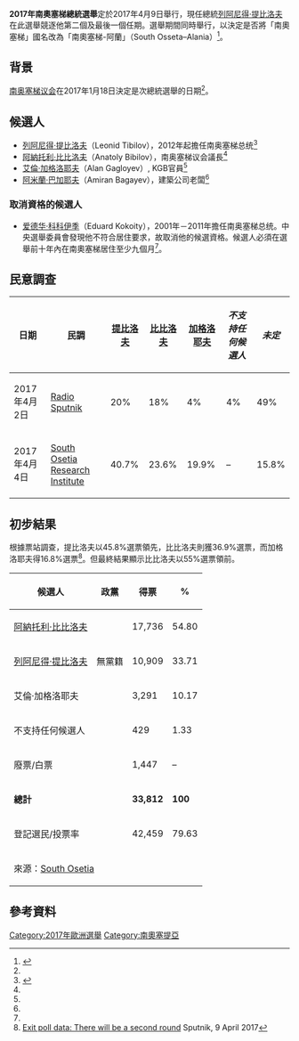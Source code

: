 {{多個問題|
{{Expand|time=2017-03-17T05:59:02+00:00}}
{{请求翻译|time=2017-03-17T05:59:02+00:00}}
}}
{{Infobox Election
|election_name = 2017年南奧塞梯總統選舉
|country = South Ossetia
|type = presidential
|ongoing = no
|previous_election = 2012年南奧塞梯總統選舉
|previous_year = 2012
|next_election = 
|next_year = 
|election_date = 2017年4月9日
|turnout = 

| image1            = [[File:Tibilov.JPG|120x120px]]
| nominee1          = [[列阿尼得·哈里托諾維奇·提比洛夫|列阿尼得·提比洛夫]]
| party1            = [[無黨籍|無黨籍]]
| popular_vote1     = '''17,736'''
| percentage1       = '''54.80%'''

| image2            = [[File:Anatoliy_Bibilov.jpg|120x120px]]
| nominee2          = [[阿納托利·比比洛夫|阿納托利·比比洛夫]]
| party2            = {{le|統一奧塞梯|United Ossetia}}
| popular_vote2     = 10,909
| percentage2       = 33.71%

| title = [[南奥塞梯总统|总统]]
| before_election = [[列阿尼得·哈里托諾維奇·提比洛夫|列阿尼得·提比洛夫]]
| before_party = [[無黨籍|無黨籍]]
| after_election = [[阿納托利·比比洛夫|阿納托利·比比洛夫]]
| after_party = {{le|統一奧塞梯|United Ossetia}}


}}
'''2017年南奧塞梯總統選舉'''定於2017年4月9日舉行，現任總統[[列阿尼得·哈里托諾維奇·提比洛夫|列阿尼得·提比洛夫]]在此選舉競逐他第二個及最後一個任期。選舉期間同時舉行{{le|2017年南奧塞梯國名變更公投|South Ossetian name change referendum, 2017|國名變更公投}}，以決定是否將「南奧塞梯」國名改為「南奧塞梯-阿蘭」（South Osseta–Alania）<ref name=aa>{{cite web|url=http://www.civil.ge/eng/article.php?id=29783|title=Tskhinvali Sets Date for Presidential Polls|author=Civil Georgia|date=2017-01-18|publisher=Civil.ge|accessdate=2017-03-15|archive-date=2017-03-16|archive-url=https://web.archive.org/web/20170316113338/http://www.civil.ge/eng/article.php?id=29783|dead-url=yes}}</ref>。

==背景==
[[南奥塞梯议会|南奥塞梯议会]]在2017年1月18日決定是次總統選舉的日期<ref name=aa/>。

==候選人==
*[[列阿尼得·哈里托諾維奇·提比洛夫|列阿尼得·提比洛夫]]（Leonid Tibilov），2012年起擔任南奥塞梯总统<ref name="Appeal Election Ban">{{cite web|url=http://www.rferl.org/a/caucasus-report-south-ossetia-kokoity-election-appeal/28360002.html|title=Former South Ossetian Leader To Appeal Election Ban|last=Fuller|first=Liz|date=2017-03-09|publisher=RFERL.org|accessdate=2017-03-15|archive-date=2017-03-14|archive-url=https://web.archive.org/web/20170314150314/http://www.rferl.org/a/caucasus-report-south-ossetia-kokoity-election-appeal/28360002.html|dead-url=no}}</ref>
*[[阿納托利·比比洛夫|阿納托利·比比洛夫]]（Anatoly Bibilov），南奥塞梯议会議長<ref name="Appeal Election Ban"/>
*[[艾倫·加格洛耶夫|艾倫·加格洛耶夫]]（Alan Gagloyev）, KGB官員<ref name="Appeal Election Ban"/>
*[[阿米蘭·巴加耶夫|阿米蘭·巴加耶夫]]（Amiran Bagayev），建築公司老闆<ref name="Appeal Election Ban"/>

===取消資格的候選人===
*[[爱德华·贾巴耶维奇·科科伊季|爱德华·科科伊季]]（Eduard Kokoity），2001年－2011年擔任南奥塞梯总统。中央選舉委員會發現他不符合居住要求，故取消他的候選資格。候選人必須在選舉前十年內在南奧塞梯居住至少九個月<ref name="Appeal Election Ban"/>。

==民意調查==
{| class=wikitable style=text-align:center
!日期
!民調
![[列阿尼得·哈里托諾維奇·提比洛夫|提比洛夫]]
![[阿納托利·比比洛夫|比比洛夫]]
![[艾倫·加格洛耶夫|加格洛耶夫]]
!''不支持任何候選人''
!''未定''
|-
| 2017年4月2日
| [http://sputnik-ossetia.ru/South_Ossetia/20170403/3938530.html Radio Sputnik]{{Wayback|url=http://sputnik-ossetia.ru/South_Ossetia/20170403/3938530.html |date=20170409024320 }}
| 20%
| 18%
| 4%
| 4%
| 49%
|-
| 2017年4月4日
| [https://eadaily.com/ru/news/2017/04/04/predvybornye-reytingi-v-yuzhnoy-osetii-tibilov-40-bibilov-23 South Osetia Research Institute]{{Wayback|url=https://eadaily.com/ru/news/2017/04/04/predvybornye-reytingi-v-yuzhnoy-osetii-tibilov-40-bibilov-23 |date=20170409111205 }}
| 40.7%
| 23.6%
| 19.9%
| –
| 15.8%
|}

==初步結果==
根據票站調查，提比洛夫以45.8%選票領先，比比洛夫則獲36.9%選票，而加格洛耶夫得16.8%選票<ref>[http://sputnik-ossetia.ru/South_Ossetia/20170409/3985853.html Exit poll data: There will be a second round] {{Wayback|url=http://sputnik-ossetia.ru/South_Ossetia/20170409/3985853.html |date=20170410162210 }} Sputnik, 9 April 2017</ref>。但最終結果顯示比比洛夫以55%選票領前。

{| class=wikitable style=text-align:right
!候選人
!政黨
!得票
!%
|-
|align=left|[[阿納托利·比比洛夫|阿納托利·比比洛夫]]||align=left|{{le|統一奧塞梯|United Ossetia}}||17,736||54.80
|-
|align=left|[[列阿尼得·哈里托諾維奇·提比洛夫|列阿尼得·提比洛夫]]||align=left|無黨籍||10,909||33.71
|-
|align=left|艾倫·加格洛耶夫|| ||3,291||10.17
|-
|align=left colspan=2|不支持任何候選人||429||1.33
|-
|align=left colspan=2|廢票/白票||1,447||–
|-
|align=left colspan=2|'''總計'''||'''33,812'''||'''100'''
|-
|align=left colspan=2|登記選民/投票率||42,459||79.63
|-
|align=left colspan=6|來源：[https://web.archive.org/web/20170413153059/http://ugo-osetia.ru/index.php/2011-06-30-23-44-4/documents/item/8190-o-rezultatakh-golosovaniya-po-vyboram-prezidenta-respubliki-yuzhnaya-osetiya South Osetia]
|}

==參考資料==
{{reflist}}

{{南奧塞梯選舉}}
[[Category:2017年歐洲選舉|Category:2017年歐洲選舉]]
[[Category:南奧塞提亞|Category:南奧塞提亞]]
